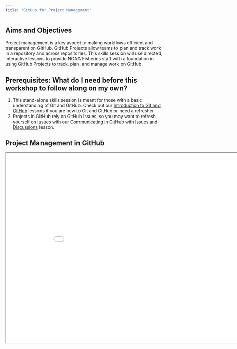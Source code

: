 ```yaml
---
title: "GitHub for Project Management"
---
```


## Aims and Objectives

Project management is a key aspect to making workflows efficient and transparent on GitHub. GitHub Projects allow teams to plan and track work in a repository and across repositories. This skills session will use directed, interactive lessons to provide NOAA Fisheries staff with a foundation in using GitHub Projects to track, plan, and manage work on GitHub.

## Prerequisites: What do I need before this workshop to follow along on my own?

1.  This stand-alone skills session is meant for those with a basic understanding of Git and GitHub. Check out our [Introduction to Git and GitHub](../intro/intro.qmd) lessons if you are new to Git and GitHub or need a refresher.
2.  Projects in GitHub rely on GitHub Issues, so you may want to refresh yourself on issues with our [Communicating in GitHub with Issues and Discussions](../issues/issues.qmd) lesson.

## Project Management in GitHub

<iframe class="slide-deck" src="../../slides/projects.html" width="900" height="600">

</iframe>